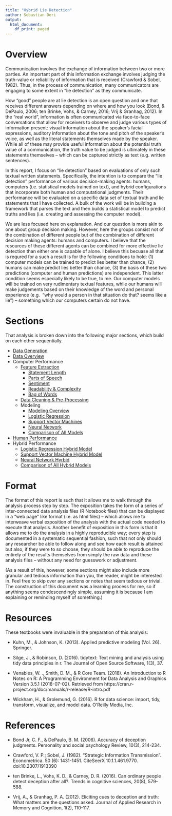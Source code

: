 ---
title: "Hybrid Lie Detection"
author: Sebastian Deri
output:
  html_document:
    df_print: paged
---

# Overview

Communication involves the exchange of information between two or more
parties. An important part of this information exchange involves judging the
truth-value or reliability of information that is received
(Crawford & Sobel, 1982). Thus, in the process of communication,
many communicators are engaging to some extent in "lie detection"
as they communicate.

How "good" people are at lie detection is an open question and one that
receives different answers depending on where and how you look (Bond, & DePaulo,
2006; ten Brinke, Vohs, & Carney, 2016; Vrij & Granhag, 2012). In the "real world",
information is often communicated via face-to-face conversations that
allow for receivers to observe and judge various types of information present:
visual information about the speaker's facial expressions, auditory information
about the tone and pitch of the speaker's voice, as well as the literal statements
themselves made by the speaker. While all of these may provide useful information
about the potential truth value of a communication, the truth value to be
judged is ultimately in these statements themselves -- which can be captured
strictly as text (e.g. written sentences).

In this report, I focus on "lie detection" based on evaluations of only
such textual written statements. Specifically, the intention is to
compare the "lie detection" performance of various decision-making agents:
humans, computers (i.e. statistical models trained on text), and
hybrid configurations that incorporate both human and computational
judgments. Their performance will be evaluated on a specific data set of textual
truth and lie statements that I have collected. A bulk of the work will be in
building a framework that parses the text and then builds a statistical model
to predict truths and lies (i.e. creating and assessing the computer model).

We are less focused here on explanation. And our question is more akin to one
about group decision making. However, here the groups consist not of the combination
of different people but of the combination of different decision making agents:
humans and computers. I believe that the resources of these different agents can
be combined for more effective lie detection than either one is capable of alone.
I believe this becuase all that is requred for a such a result is for the following
conditions to hold: (1) computer models can be trained to predict lies better than
chance, (2) humans can make predict lies better than chance, (3) the basis of these
two predictions (computer and human predictions) are independent. This latter
condition seems especially likely to be true, to me. Our computer models will
be trained on very rudimentary textual features, while our humans will make
judgements based on their knowledge of the word and personal experience (e.g. 
"why would a person in that situation do that? seems like a lie") -- something
which our computers certain do not have.

# Sections

That analysis is broken down into the following major sections, which
build on each other sequentially.

* [Data Generation](./hld_DATAGEN.html)
* [Data Overview](./hld_DATAOVERVIEW.html)
* Computer Performance
    + [Feature Extraction](./hld_FEATURE_overview.html)
        + [Statement Length](./hld_FEATURE_length.html)
        + [Parts of Speech](./hld_FEATURE_pos.html)
        + [Sentiment](./hld_FEATURE_sent.html)
        + [Readability & Complexity](./hld_FEATURE_complex.html)
        + [Bag of Words](./hld_FEATURE_words.html)
    + [Data Cleaning & Pre-Processing](./hld_CLEAN.html)
    + Modeling
        + [Modeling Overview](./hld_MODEL_overview.html)
        + [Logistic Regression](./hld_MODEL_logistic.html)
        + [Support Vector Machines](./hld_MODEL_svm.html)
        + [Neural Network](/.hld_MODEL_neural.html)
        + [Comparison of All Models](./hld_MODEL_comparison.html)
* [Human Performance](./hld_HUMAN_perf.html)
* Hybrid Performance
    + [Logistic Regression Hybrid Model](./hld_MODEL_logistic.html)
    + [Support Vector Machine Hybrid Model](./hld_MODEL_svm.html)
    + [Neural Network Hyrbid](/.hld_MODEL_neural.html)
    + [Comparison of All Hybrid Models](./hld_MODEL_comparison.html)

# Format

The format of this report is such that it allows me to walk through
the analysis process step by step. The exposition takes the form of a series of
inter-connected data analysis files (R Notebook files) that can be displayed
in a "web page" like format (i.e. as html files) -- which allows me to interweave 
verbal exposition of the analysis with the actual code needed to execute that analysis.
Another benefit of exposition in this form is that it allows me to do the
analysis in a highly reproducible way; every step is documented in
a systematic sequential fashion, such that not only should any researcher
be able to follow along and see how each result is attained but also, if they
were to so choose, they should be able to reproduce the entirely of the results
themselves from simply the raw data and these analysis files -- without any need for
guesswork or adjustment.

(As a result of this, however, some sections might also include more granular
and tedious information than you, the reader, might be interested in.
Feel free to skip over any sections or notes that seem tedious or trivial.
The construction of this document was a learning process for me,
so if anything seems condescendingly simple, assuming it is because I am
explaining or reminding myself of something.)

# Resources

These textbooks were invaluable in the preparation of this analysis:

* Kuhn, M., & Johnson, K. (2013). Applied predictive modeling (Vol. 26). Springer.

* Silge, J., & Robinson, D. (2016). tidytext: Text mining and analysis using 
tidy data principles in r. The Journal of Open Source Software, 1(3), 37.

* Venables, W. ., Smith, D. M., & R Core Team. (2018). An Introduction to R 
Notes on R: A Programming Environment for Data Analysis and Graphics Version 
3.5.1 (2018-07-02). Retrieved from 
https://cran.r-project.org/doc/manuals/r-release/R-intro.pdf

* Wickham, H., & Grolemund, G. (2016). R for data science: import, tidy, 
transform, visualize, and model data. O'Reilly Media, Inc.


# References

* Bond Jr, C. F., & DePaulo, B. M. (2006). Accuracy of deception judgments.
Personality and social psychology Review, 10(3), 214-234.

* Crawford, V. P.; Sobel, J. (1982). "Strategic Information Transmission".
Econometrica. 50 (6): 1431-1451. CiteSeerX 10.1.1.461.9770. doi:10.2307/1913390

* ten Brinke, L., Vohs, K. D., & Carney, D. R. (2016). Can ordinary people 
detect deception after all?. Trends in cognitive sciences, 20(8), 579-588.

* Vrij, A., & Granhag, P. A. (2012). Eliciting cues to deception and truth:
What matters are the questions asked. Journal of Applied Research in Memory
and Cognition, 1(2), 110-117.